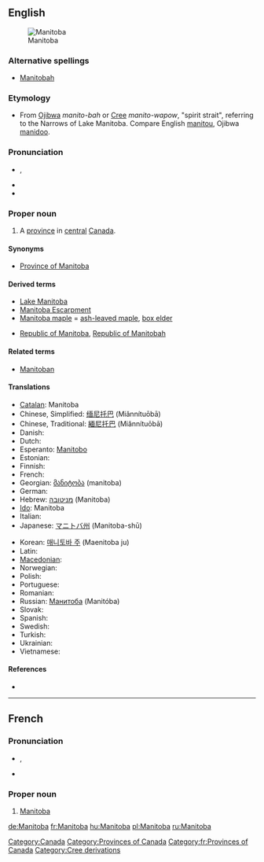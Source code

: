 {{wikipedia}}
==English==
[[Image:MB-Canada-province.png|thumb|Manitoba]]

===Alternative spellings===
* {{qualifier|historical|rare}} [[Manitobah]]

===Etymology===
* From [[Ojibwa]] ''manito-bah'' or [[Cree]]  ''manito-wapow'', "spirit strait", referring to the Narrows of Lake Manitoba.  Compare English [[manitou]], Ojibwa [[manidoo]].

===Pronunciation===
* {{a|UK}} {{IPA|/ˈmæn.ɪ.təʊ.bə/}}, {{SAMPA|/"m{n.I.t@U.b@/}}
* {{hyphenation|Mani|toba}}
* {{audio|en-ca-Manitoba.ogg|Audio (CA)}}

===Proper noun===
{{en-proper-noun}}

# A [[province]] in [[central]] [[Canada]].

====Synonyms====
* [[Province of Manitoba]]

====Derived terms====
* [[Lake Manitoba]]
* [[Manitoba Escarpment]]
* [[Manitoba maple]] = [[ash-leaved maple]], [[box elder]]
* {{qualifier|historical}} [[Republic of Manitoba]], [[Republic of Manitobah]]

====Related terms====
* [[Manitoban]]

====Translations====
{{trans-top|Province in central Canada}}
* [[Catalan]]: Manitoba
* Chinese, Simplified: [[缅尼托巴]] (Miǎnnítuōbā)
* Chinese, Traditional: [[緬尼托巴]] (Miǎnnítuōbā)
* Danish: {{t-|da|Manitoba}}
* Dutch: {{t-|nl|Manitoba|n}}
* Esperanto: [[Manitobo]]
* Estonian: {{t-|et|Manitoba}}
* Finnish: {{t-|fi|Manitoba}}
* French: {{t+|fr|Manitoba|m}}
* Georgian: [[მანიტობა]] (manitoba)
* German: {{t+|de|Manitoba}}
* Hebrew: [[מניטובה]] (Manitoba)
* [[Ido]]: Manitoba
* Italian: {{t-|it|Manitoba}}
* Japanese: [[マニトバ州]] (Manitoba-shū)
{{trans-mid}}
* Korean: [[매니토바 주]] (Maenitoba ju)
* Latin: {{t-|la|Manitoba}}
* [[Macedonian]]: {{t|mk|Манитоба|f|tr=Manitóba|sc=Cyrl|xs=Macedonian}}
* Norwegian: {{t-|no|Manitoba}}
* Polish: {{t+|pl|Manitoba}}
* Portuguese: {{t-|pt|Manitoba}}
* Romanian: {{t-|ro|Manitoba}}
* Russian: [[Манитоба]] (Manitóba) {{f}}
* Slovak: {{t-|sk|Manitoba}}
* Spanish: {{t-|es|Manitoba}}
* Swedish: {{t-|sv|Manitoba}}
* Turkish: {{t-|tr|Manitoba}}
* Ukrainian: {{t-|uk|Манітоба|f|tr=Manitóba|sc=Cyrl|xs=Ukrainian}}
* Vietnamese: {{t-|vi|Manitoba|xs=Vietnamese}}
{{trans-bottom}}

====References====
* {{R:Canadian Oxford 2004}}

[[Category:Canada]]
[[Category:Provinces of Canada]]

----

==French==

===Pronunciation===
* {{IPA|/ma.ni.to.ba/|lang=fr}}, {{X-SAMPA|/ma.ni.to.ba/|lang=fr}}
* {{rhymes|a|lang=fr}}

===Proper noun===
{{infl|fr|proper noun|g=m}}

# [[#English|Manitoba]]

[[Category:fr:Provinces of Canada]]

[[Category:Cree derivations]]

[[de:Manitoba]]
[[fr:Manitoba]]
[[hu:Manitoba]]
[[pl:Manitoba]]
[[ru:Manitoba]]